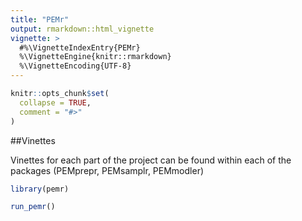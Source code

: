 ```yaml
---
title: "PEMr"
output: rmarkdown::html_vignette
vignette: >
  #%\VignetteIndexEntry{PEMr}
  %\VignetteEngine{knitr::rmarkdown}
  %\VignetteEncoding{UTF-8}
---
```


```r
knitr::opts_chunk$set(
  collapse = TRUE,
  comment = "#>"
)
```

##Vinettes

Vinettes for each part of the project can be found within each of the packages (PEMprepr, PEMsamplr, PEMmodler)

```r

library(pemr)

run_pemr()

```

